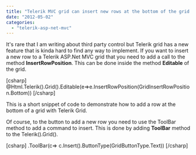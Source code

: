 ```yaml
---
title: "Telerik MVC grid can insert new rows at the bottom of the grid since 2012 sp1"
date: "2012-05-02"
categories: 
  - "telerik-asp-net-mvc"
---
```


It's rare that I am writing about third party control but Telerik grid has a new feature that is kinda hard to find any way to implement. If you want to insert a new row to a Telerik ASP.Net MVC grid that you need to add a call to the method **InsertRowPosition**. This can be done inside the method **Editable** of the grid.

\[csharp\] @Html.Telerik().Grid<YourObjectType>().Editable(e=>e.InsertRowPosition(GridInsertRowPosition.Bottom)) \[/csharp\]

This is a short snippet of code to demonstrate how to add a row at the bottom of a grid with Telerik Grid.

Of course, to the button to add a new row you need to use the ToolBar method to add a command to insert. This is done by adding **ToolBar** method to the Telerik().Grid().

\[csharp\] .ToolBar(c=> c.Insert().ButtonType(GridButtonType.Text)) \[/csharp\]
